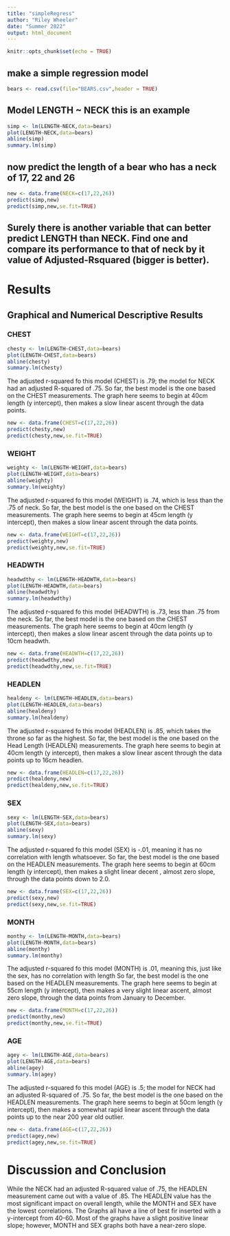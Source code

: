 ```yaml
---
title: "simpleRegress"
author: "Riley Wheeler"
date: "Summer 2022"
output: html_document
---
```


```r
knitr::opts_chunk$set(echo = TRUE)
```

## make a simple regression model

```r
bears <- read.csv(file="BEARS.csv",header = TRUE)
```

## Model LENGTH ~ NECK  this is an example  

```r
simp <- lm(LENGTH~NECK,data=bears)
plot(LENGTH~NECK,data=bears)
abline(simp)
summary.lm(simp)
```

## now predict the length of a bear who has a neck of 17, 22 and 26

```r
new <- data.frame(NECK=c(17,22,26))
predict(simp,new)
predict(simp,new,se.fit=TRUE)
```
## Surely there is another variable that can better predict LENGTH than NECK. Find one and compare its performance to that of neck by it value of Adjusted-Rsquared (bigger is better).

# Results

## Graphical and Numerical Descriptive Results  

### CHEST  
 
```r
chesty <- lm(LENGTH~CHEST,data=bears)
plot(LENGTH~CHEST,data=bears)
abline(chesty)
summary.lm(chesty)
```

The adjusted r-squared fo this model (CHEST) is .79; the model for NECK had an adjusted R-squared of .75. 
So far, the best model is the one based on the CHEST measurements. The graph here seems to begin at 40cm length (y intercept), then makes a slow linear ascent through the data points.

```r
new <- data.frame(CHEST=c(17,22,26))
predict(chesty,new)
predict(chesty,new,se.fit=TRUE)
```


### WEIGHT


```r
weighty <- lm(LENGTH~WEIGHT,data=bears)
plot(LENGTH~WEIGHT,data=bears)
abline(weighty)
summary.lm(weighty)
```

The adjusted r-squared fo this model (WEIGHT) is .74, which is less than the .75 of neck.
So far, the best model is the one based on the CHEST measurements. The graph here seems to begin at 45cm length (y intercept), then makes a slow linear ascent through the data points.

```r
new <- data.frame(WEIGHT=c(17,22,26))
predict(weighty,new)
predict(weighty,new,se.fit=TRUE)
```


### HEADWTH


```r
headwdthy <- lm(LENGTH~HEADWTH,data=bears)
plot(LENGTH~HEADWTH,data=bears)
abline(headwdthy)
summary.lm(headwdthy)
```

The adjusted r-squared fo this model (HEADWTH) is .73, less than .75 from the neck.
So far, the best model is the one based on the CHEST measurements. The graph here seems to begin at 40cm length (y intercept), then makes a slow linear ascent through the data points up to 10cm headwth.

```r
new <- data.frame(HEADWTH=c(17,22,26))
predict(headwdthy,new)
predict(headwdthy,new,se.fit=TRUE)
```


### HEADLEN


```r
healdeny <- lm(LENGTH~HEADLEN,data=bears)
plot(LENGTH~HEADLEN,data=bears)
abline(healdeny)
summary.lm(healdeny)
```

The adjusted r-squared fo this model (HEADLEN) is .85, which takes the throne so far as the highest.
So far, the best model is the one based on the Head Length (HEADLEN) measurements. The graph here seems to begin at 40cm length (y intercept), then makes a slow linear ascent through the data points up to 16cm headlen.

```r
new <- data.frame(HEADLEN=c(17,22,26))
predict(healdeny,new)
predict(healdeny,new,se.fit=TRUE)
```




### SEX


```r
sexy <- lm(LENGTH~SEX,data=bears)
plot(LENGTH~SEX,data=bears)
abline(sexy)
summary.lm(sexy)
```

The adjusted r-squared fo this model (SEX) is -.01, meaning it has no correlation with length whatsoever.
So far, the best model is the one based on the HEADLEN measurements. The graph here seems to begin at 60cm length (y intercept), then makes a slight linear decent , almost zero slope, through the data points down to 2.0.

```r
new <- data.frame(SEX=c(17,22,26))
predict(sexy,new)
predict(sexy,new,se.fit=TRUE)
```




### MONTH


```r
monthy <- lm(LENGTH~MONTH,data=bears)
plot(LENGTH~MONTH,data=bears)
abline(monthy)
summary.lm(monthy)
```

The adjusted r-squared fo this model (MONTH) is .01, meaning this, just like the sex, has no correlation with length
So far, the best model is the one based on the HEADLEN measurements. The graph here seems to begin at 55cm length (y intercept), then makes a very slight linear ascent, almost zero slope, through the data points from January to December.

```r
new <- data.frame(MONTH=c(17,22,26))
predict(monthy,new)
predict(monthy,new,se.fit=TRUE)
```




### AGE


```r
agey <- lm(LENGTH~AGE,data=bears)
plot(LENGTH~AGE,data=bears)
abline(agey)
summary.lm(agey)
```

The adjusted r-squared fo this model (AGE) is .5; the model for NECK had an adjusted R-squared of .75. 
So far, the best model is the one based on the HEADLEN measurements. The graph here seems to begin at 50cm length (y intercept), then makes a somewhat rapid linear ascent through the data points up to the near 200 year old outlier.

```r
new <- data.frame(AGE=c(17,22,26))
predict(agey,new)
predict(agey,new,se.fit=TRUE)
```

# Discussion and Conclusion

While the NECK had an adjusted R-squared value of .75, the HEADLEN measurement came out with a value of .85. The HEADLEN value has the most significant impact on overall length, while the MONTH and SEX have the lowest correlations. The Graphs all have a line of best fir inserted with a y-intercept from 40-60. Most of the graphs have a slight positive linear slope; however, MONTH and SEX graphs both have a near-zero slope.
  

